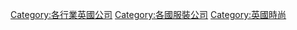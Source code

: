 [[Category:各行業英國公司|Category:各行業英國公司]]
[[Category:各國服裝公司|Category:各國服裝公司]]
[[Category:英國時尚|Category:英國時尚]]